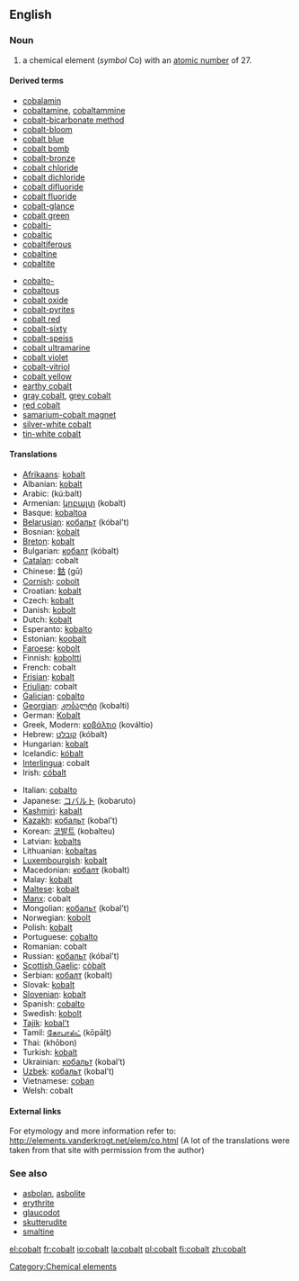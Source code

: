 ==English==

{{elements|Co|iron|Fe|nickel|Ni}}
===Noun===
{{en-noun-unc}}
{{wikipedia}}

# a chemical element (''symbol'' Co) with an [[atomic number]] of 27.

====Derived terms====
{{top2}}
*[[cobalamin]]
*[[cobaltamine]], [[cobaltammine]]
*[[cobalt-bicarbonate method]]
*[[cobalt-bloom]]
*[[cobalt blue]]
*[[cobalt bomb]]
*[[cobalt-bronze]]
*[[cobalt chloride]]
*[[cobalt dichloride]]
*[[cobalt difluoride]]
*[[cobalt fluoride]]
*[[cobalt-glance]]
*[[cobalt green]]
*[[cobalti-]]
*[[cobaltic]]
*[[cobaltiferous]]
*[[cobaltine]]
*[[cobaltite]]
{{mid2}}
*[[cobalto-]]
*[[cobaltous]]
*[[cobalt oxide]]
*[[cobalt-pyrites]]
*[[cobalt red]]
*[[cobalt-sixty]]
*[[cobalt-speiss]]
*[[cobalt ultramarine]]
*[[cobalt violet]]
*[[cobalt-vitriol]]
*[[cobalt yellow]]
*[[earthy cobalt]]
*[[gray cobalt]], [[grey cobalt]]
*[[red cobalt]]
*[[samarium-cobalt magnet]]
*[[silver-white cobalt]]
*[[tin-white cobalt]]
{{bottom}}

====Translations====
{{top}}
*[[Afrikaans]]: [[kobalt]]
*Albanian: [[kobalt]]
*Arabic: {{ARchar|[[كوبلت]]}} (kú:balt)
*Armenian: [[կոբալտ]] (kobalt)
*Basque: [[kobaltoa]]
*[[Belarusian]]: [[кобальт]] (kóbal’t) {{m}}
*Bosnian: [[kobalt]]
*[[Breton]]: [[kobalt]] {{m}}
*Bulgarian: [[кобалт]] (kóbalt) {{m}}
*[[Catalan]]: cobalt
*Chinese: [[鈷]] (gū)
*[[Cornish]]: [[cobolt]]
*Croatian: [[kobalt]]
*Czech: [[kobalt]]
*Danish: [[kobolt]]
*Dutch: [[kobalt]] {{n}}
*Esperanto: [[kobalto]]
*Estonian: [[koobalt]]
*[[Faroese]]: [[kobolt]]
*Finnish: [[koboltti]]
*French: cobalt {{m}}
*[[Frisian]]: [[kobalt]]
*[[Friulian]]: cobalt
*[[Galician]]: [[cobalto]]
*[[Georgian]]: [[კობალტი]] (kobalti)
*German: [[Kobalt]] {{n}}
*Greek, Modern: [[κοβάλτιο]] (kováltio) {{n}}
*Hebrew: [[קובלט]] (kóbalt)
*Hungarian: [[kobalt]]
*Icelandic: [[kóbalt]]
*[[Interlingua]]: cobalt
*Irish: [[cóbalt]]
{{mid}}
*Italian: [[cobalto]] {{m}}
*Japanese: [[コバルト]] (kobaruto)
*[[Kashmiri]]: [[kabalt]]
*[[Kazakh]]: [[кобальт]] (kobal’t)
*Korean: [[코발트]] (kobalteu)
*Latvian: [[kobalts]] {{m}}
*Lithuanian: [[kobaltas]]
*[[Luxembourgish]]: [[kobalt]]
*Macedonian: [[кобалт]] (kobalt) {{m}}
*Malay: [[kobalt]]
*[[Maltese]]: [[kobalt]]
*[[Manx]]: cobalt
*Mongolian: [[кобальт]] (kobal’t) {{m}}
*Norwegian: [[kobolt]]
*Polish: [[kobalt]] {{m}}
*Portuguese: [[cobalto]] {{m}}
*Romanian: cobalt {{n}}
*Russian: [[кобальт]] (kóbal’t) {{m}}
*[[Scottish Gaelic]]: [[còbalt]]
*Serbian: [[кобалт]] (kobalt) {{m}}
*Slovak: [[kobalt]]
*[[Slovenian]]: [[kobalt]]
*Spanish: [[cobalto]] {{m}}
*Swedish: [[kobolt]]
*[[Tajik]]: [[kobal't]]
*Tamil: [[கோபால்ட்]] (kōpālţ)
*Thai: {{THchar|[[โคบอลต์]]}} (khōbon)
*Turkish: [[kobalt]]
*Ukrainian: [[кобальт]] (kobal’t) {{m}}
*[[Uzbek]]: [[кобальт]] (kobal’t)
*Vietnamese: [[coban]]
*Welsh: cobalt
{{bottom}}

====External links====
For etymology and more information refer to:
http://elements.vanderkrogt.net/elem/co.html
(A lot of the translations were taken from that site with permission from the author)

===See also===
*[[asbolan]], [[asbolite]]
*[[erythrite]]
*[[glaucodot]]
*[[skutterudite]]
*[[smaltine]]

[[Category:Chemical elements]]

[[el:cobalt]]
[[fr:cobalt]]
[[io:cobalt]]
[[la:cobalt]]
[[pl:cobalt]]
[[fi:cobalt]]
[[zh:cobalt]]